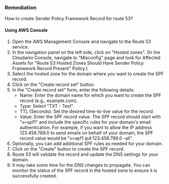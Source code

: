 ### Remediation

How to create Sender Policy Framework Record for route 53?

#### Using AWS Console

1. Open the AWS Management Console and navigate to the Route 53 service.
2. In the navigation panel on the left side, click on "Hosted zones".
    (In the Cloudanix Console, navigate to "Misconfig" page and look for Affected Assets for "Route 53 Hosted Zones Should Have Sender Policy Framework Record Present" Policy.)
3. Select the hosted zone for the domain where you want to create the SPF record.
4. Click on the "Create record set" button.
5. In the "Create record set" form, enter the following details:
   - Name: Enter the domain name for which you want to create the SPF record (e.g., example.com).
   - Type: Select "TXT - Text".
   - TTL (Seconds): Set the desired time-to-live value for the record.
   - Value: Enter the SPF record value. The SPF record should start with "v=spf1" and include the specific rules for your domain's email authentication. For example, if you want to allow the IP address 123.456.789.0 to send emails on behalf of your domain, the SPF record value would be "v=spf1 ip4:123.456.789.0 -all".
6. Optionally, you can add additional SPF rules as needed for your domain.
7. Click on the "Create" button to create the SPF record.
8. Route 53 will validate the record and update the DNS settings for your domain.
9. It may take some time for the DNS changes to propagate. You can monitor the status of the SPF record in the hosted zone to ensure it is successfully created.

